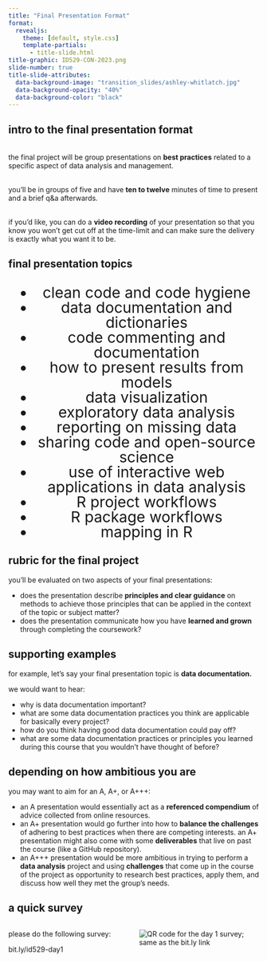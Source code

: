 ```yaml
---
title: "Final Presentation Format"
format: 
  revealjs:
    theme: [default, style.css]
    template-partials:
      - title-slide.html
title-graphic: ID529-CON-2023.png
slide-number: true
title-slide-attributes: 
  data-background-image: "transition_slides/ashley-whitlatch.jpg"
  data-background-opacity: "40%"
  data-background-color: "black"
---
```


<!-- I learned how to customize the title-slide here: 
https://quarto.org/docs/presentations/revealjs/advanced.html 

Note that you need to have Quarto >= version 1.2 --> 

## intro to the final presentation format

:::{.fragment}
<br>
the final project will be group presentations on <span class='carrot'>**best practices**</span> related to a specific
aspect of data analysis and management. 
:::

:::{.fragment}
<br>
you'll be in groups of five and have <span class='carrot'>**ten to twelve**</span> minutes of time to present and a
brief q&a afterwards.
:::

:::{.fragment}
<br>
if you'd like, you can do a <span class='carrot'>**video recording**</span> 
of your presentation so that you know you won't get cut off at the time-limit 
and can make sure the delivery is exactly what you want it to be.
:::

## final presentation topics

<center>
<div style="font-size: 30px !important; line-height: 30px;">

:::{.incremental}
  * clean code and code hygiene
  * data documentation and dictionaries
  * code commenting and documentation
  * how to present results from models
  * data visualization
  * exploratory data analysis
  * reporting on missing data
  * sharing code and open-source science
  * use of interactive web applications in data analysis
  * R project workflows
  * R package workflows
  * mapping in R
:::
  
</div>
</center>
  
## rubric for the final project

:::{.fragment}
you'll be evaluated on two aspects of your final presentations: 
:::

:::{.incremental}
  * does the presentation describe <span class='carrot'>**principles and clear guidance**</span> on methods to achieve
those principles that can be applied in the context of the topic or subject
matter?
  * does the presentation communicate how you have <span class='carrot'>**learned and grown**</span> through
completing the coursework?
:::

## supporting examples

:::{.small}
:::{.fragment}
for example, let's say your final presentation topic is <span class='carrot'>**data documentation.**</span> 
:::

:::{.fragment}
we would want to hear: 
:::
  
:::{.incremental}
  * why is data documentation important? 
  * what are some data documentation practices you think are applicable for basically every project?
  * how do you think having good data documentation could pay off? 
  * what are some data documentation practices or principles you learned during this course that you wouldn't have thought of before? 
:::
:::
  
## depending on how ambitious you are 

:::{.small}
:::{.fragment}
you may want to aim for an A, A+, or A+++:
:::

:::{.incremental}
  * an A presentation would essentially act as a <span class='carrot'>**referenced compendium**</span> of advice
collected from online resources. 
  * an A+ presentation would go further into how to <span class='carrot'>**balance the challenges**</span> of adhering to 
best practices when there are competing interests.  an A+ presentation might also 
come with some <span class='carrot'>**deliverables**</span> that live on past the course (like a GitHub repository).
  * an A+++ presentation would be more ambitious in trying to perform a <span
class='carrot'>**data analysis**</span> project and using <span
class='carrot'>**challenges**</span> that come up in the course of the project
as opportunity to research best practices, apply them, and discuss how well they
met the group's needs.
:::
:::
  
## a quick survey 

:::: {.columns}
::: {.column width="40%"}
please do the following survey: 

bit.ly/id529-day1
:::

::: {.column width="40%"}
<img src="day1-survey-qr-code.png" alt='QR code for the day 1 survey; same as the bit.ly link'>
:::
::::

